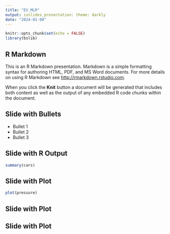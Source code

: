 ```yaml
---
title: "EV_MLR"
output: ioslides_presentation: theme: darkly
date: "2024-01-08"
---
```


```r
knitr::opts_chunk$set(echo = FALSE)
library(bslib)
```

## R Markdown

This is an R Markdown presentation. Markdown is a simple formatting syntax for authoring HTML, PDF, and MS Word documents. For more details on using R Markdown see <http://rmarkdown.rstudio.com>.

When you click the **Knit** button a document will be generated that includes both content as well as the output of any embedded R code chunks within the document.

## Slide with Bullets

- Bullet 1
- Bullet 2
- Bullet 3

## Slide with R Output

```r
summary(cars)
```

## Slide with Plot

```r
plot(pressure)
```

## Slide with Plot

## Slide with Plot
